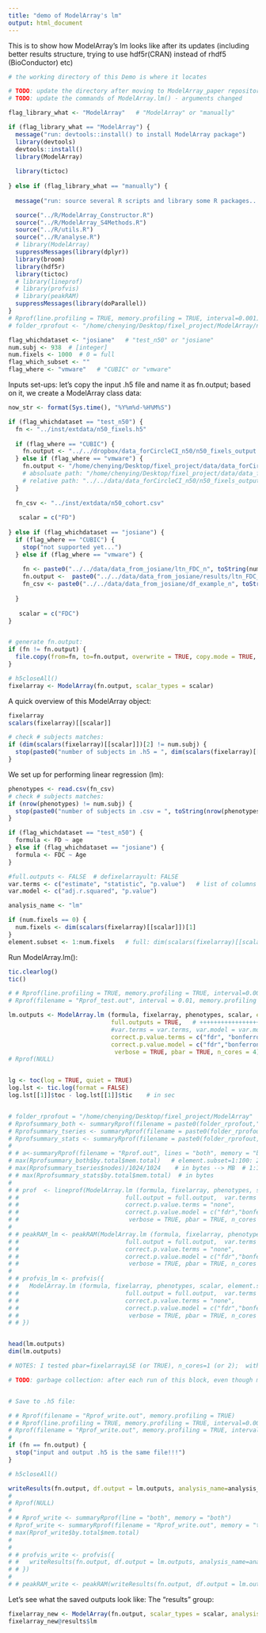 ```yaml
---
title: "demo of ModelArray's lm"
output: html_document
---
```

<!-- # ```{r setup, include = fixelarrayLSE} -->
<!-- # knitr::opts_chunk$set(eval = fixelarrayLSE, cache = TRUE)   # save the cache -->
<!-- # ``` -->
This is to show how ModelArray's lm looks like after its updates (including better results structure, trying to use hdf5r(CRAN) instead of rhdf5 (BioConductor) etc)
```r
# the working directory of this Demo is where it locates

# TODO: update the directory after moving to ModelArray_paper repository. Example see .gam()
# TODO: update the commands of ModelArray.lm() - arguments changed

flag_library_what <- "ModelArray"   # "ModelArray" or "manually"

if (flag_library_what == "ModelArray") {
  message("run: devtools::install() to install ModelArray package")
  library(devtools)
  devtools::install()
  library(ModelArray)
  
  library(tictoc)
  
} else if (flag_library_what == "manually") {
  
  message("run: source several R scripts and library some R packages...")

  source("../R/ModelArray_Constructor.R")
  source("../R/ModelArray_S4Methods.R")
  source("../R/utils.R")
  source("../R/analyse.R")
  # library(ModelArray)
  suppressMessages(library(dplyr))
  library(broom)
  library(hdf5r)
  library(tictoc)
  # library(lineprof)
  # library(profvis)
  # library(peakRAM)
  suppressMessages(library(doParallel))
}
# Rprof(line.profiling = TRUE, memory.profiling = TRUE, interval=0.001) 
# folder_rprofout <- "/home/chenying/Desktop/fixel_project/ModelArray/notebooks"

flag_whichdataset <- "josiane"   # "test_n50" or "josiane"
num.subj <- 938  # [integer]   
num.fixels <- 1000  # 0 = full 
flag_which_subset <- ""
flag_where <- "vmware"   # "CUBIC" or "vmware"
```
Inputs set-ups: let's copy the input .h5 file and name it as fn.output; based on it, we create a ModelArray class data:
```r
now_str <- format(Sys.time(), "%Y%m%d-%H%M%S")

if (flag_whichdataset == "test_n50") {
  fn <- "../inst/extdata/n50_fixels.h5"
  
  if (flag_where == "CUBIC") {
    fn.output <- "../../dropbox/data_forCircleCI_n50/n50_fixels_output.h5"
  } else if (flag_where == "vmware") {
    fn.output <- "/home/chenying/Desktop/fixel_project/data/data_forCircleCI_n50/n50_fixels_output.h5"  
    # absoluate path: "/home/chenying/Desktop/fixel_project/data/data_forCircleCI_n50/n50_fixels_output.h5";  
    # relative path: "../../data/data_forCircleCI_n50/n50_fixels_output.h5"
  }
  
  fn_csv <- "../inst/extdata/n50_cohort.csv"
  
   scalar = c("FD")
  
} else if (flag_whichdataset == "josiane") {
  if (flag_where == "CUBIC") {
    stop("not supported yet...")
  } else if (flag_where == "vmware") {
    
    fn <- paste0("../../data/data_from_josiane/ltn_FDC_n", toString(num.subj), ".h5")
    fn.output <-  paste0("../../data/data_from_josiane/results/ltn_FDC_n", toString(num.subj), "_wResults_nfixel-",toString(num.fixels), "_",now_str, ".h5")
    fn_csv <- paste0("../../data/data_from_josiane/df_example_n", toString(num.subj), ".csv")
    
  }
  
   scalar = c("FDC")
}


# generate fn.output:
if (fn != fn.output) {
  file.copy(from=fn, to=fn.output, overwrite = TRUE, copy.mode = TRUE, copy.date = TRUE)   # , recursive = TRUE
}

# h5closeAll()
fixelarray <- ModelArray(fn.output, scalar_types = scalar)
```
<!-- Let's create a H5File to access the output .h5 file: -->
<!-- ```{r} -->
<!-- fn.output.h5 <- H5File$new(fn.output, mode="a")    # open; "a": creates a new file or opens an existing one for read/write -->
<!-- fn.output.h5 -->

<!-- fixelarray <-  ModelArray(fn) # TODO: error with fixelarray <- ModelArray(fn.output)  ??? -->
<!-- ``` -->
A quick overview of this ModelArray object:
```r
fixelarray
scalars(fixelarray)[[scalar]]

# check # subjects matches:
if (dim(scalars(fixelarray)[[scalar]])[2] != num.subj) {
  stop(paste0("number of subjects in .h5 = ", dim(scalars(fixelarray)[[scalar]])[2], ", is not equal to entered number = ", toString(num.subj)))
}
```

We set up for performing linear regression (lm):
```r
phenotypes <- read.csv(fn_csv)
# check # subjects matches:
if (nrow(phenotypes) != num.subj) {
  stop(paste0("number of subjects in .csv = ", toString(nrow(phenotypes)), ", is not equal to entered number = ", toString(num.subj)))
}

if (flag_whichdataset == "test_n50") {
  formula <- FD ~ age
} else if (flag_whichdataset == "josiane") {
  formula <- FDC ~ Age
}

#full.outputs <- FALSE  # defixelarrayult: FALSE
var.terms <- c("estimate", "statistic", "p.value")   # list of columns to keep  | , "std.error","statistic"
var.model <- c("adj.r.squared", "p.value")

analysis_name <- "lm"

if (num.fixels == 0) {
  num.fixels <- dim(scalars(fixelarray)[[scalar]])[1]
}
element.subset <- 1:num.fixels   # full: dim(scalars(fixelarray)[[scalar]])[1]
```

Run ModelArray.lm():
```r
tic.clearlog()
tic()

# # Rprof(line.profiling = TRUE, memory.profiling = TRUE, interval=0.001) 
# Rprof(filename = "Rprof_test.out", interval = 0.01, memory.profiling = TRUE)   # interval = 0.001

lm.outputs <- ModelArray.lm (formula, fixelarray, phenotypes, scalar, element.subset = element.subset, 
                             full.outputs = TRUE,   # +++++++++++++++++++++
                             #var.terms = var.terms, var.model = var.model, 
                             correct.p.value.terms = c("fdr", "bonferroni"),
                             correct.p.value.model = c("fdr","bonferroni"),
                              verbose = TRUE, pbar = TRUE, n_cores = 4)  # , na.action="na.fixelarrayil"
# Rprof(NULL)


lg <- toc(log = TRUE, quiet = TRUE)
log.lst <- tic.log(format = FALSE)
log.lst[[1]]$toc - log.lst[[1]]$tic    # in sec


# folder_rprofout = "/home/chenying/Desktop/fixel_project/ModelArray"
# Rprofsummary_both <- summaryRprof(filename = paste0(folder_rprofout,"/","Rprof_test.out"), memory = "both")
# Rprofsummary_tseries <- summaryRprof(filename = paste0(folder_rprofout,"/","Rprof_test.out"), memory = "tseries")
# Rprofsummary_stats <- summaryRprof(filename = paste0(folder_rprofout,"/","Rprof_test.out"), memory = "stats")
# 
# # a<-summaryRprof(filename = "Rprof.out", lines = "both", memory = "both")   
# max(Rprofsummary_both$by.total$mem.total)   # element.subset=1:100: 27.0MB BUT object.size of fixelarray (15.5KB) and phenotypes (11.3KB); 1:1000 = 42.5MB BUT object.size(lm.outputs)=90KB, even object.size(fits)=184KB
# max(Rprofsummary_tseries$nodes)/1024/1024    # in bytes --> MB  # 1:1000: max=502MB; median=0.0834198 MB; mean=2.180295 MB
# # max(Rprofsummary_stats$by.total$mem.total)  # in bytes
# 
# # prof  <- lineprof(ModelArray.lm (formula, fixelarray, phenotypes, scalar, element.subset = element.subset, 
# #                              full.output = full.output,  var.terms = var.terms, var.model = var.model, 
# #                              correct.p.value.terms = "none",
# #                              correct.p.value.model = c("fdr","bonferroni"),
# #                               verbose = TRUE, pbar = TRUE, n_cores = 2))
# 
# # peakRAM_lm <- peakRAM(ModelArray.lm (formula, fixelarray, phenotypes, scalar, element.subset = element.subset, 
# #                              full.output = full.output,  var.terms = var.terms, var.model = var.model, 
# #                              correct.p.value.terms = "none",
# #                              correct.p.value.model = c("fdr","bonferroni"),
# #                               verbose = TRUE, pbar = TRUE, n_cores = 2))
# 
# # profvis_lm <- profvis({
# #   ModelArray.lm (formula, fixelarray, phenotypes, scalar, element.subset = element.subset,
# #                              full.output = full.output,  var.terms = var.terms, var.model = var.model,
# #                              correct.p.value.terms = "none",
# #                              correct.p.value.model = c("fdr","bonferroni"),
# #                               verbose = TRUE, pbar = TRUE, n_cores = 2)
# # })


head(lm.outputs)
dim(lm.outputs)

# NOTES: I tested pbar=fixelarrayLSE (or TRUE), n_cores=1 (or 2);  with one fixel #6: same with directly calling lm

# TODO: garbage collection: after each run of this block, even though matrix is overwritten, the size keeps adding... This is probably related to hdf5's deleting does not shrink the file's size.... So we should close the file, and do garbage cleaning.


# Save to .h5 file:

# # Rprof(filename = "Rprof_write.out", memory.profiling = TRUE)
# # Rprof(line.profiling = TRUE, memory.profiling = TRUE, interval=0.001)
# Rprof(filename = "Rprof_write.out", memory.profiling = TRUE, interval=0.001)
# 
if (fn == fn.output) {
  stop("input and output .h5 is the same file!!!")
}

# h5closeAll()

writeResults(fn.output, df.output = lm.outputs, analysis_name=analysis_name, overwrite=TRUE)
# 
# Rprof(NULL)
# 
# # Rprof_write <- summaryRprof(line = "both", memory = "both")
# Rprof_write <- summaryRprof(filename = "Rprof_write.out", memory = "tseries")
# max(Rprof_write$by.total$mem.total)
# 
# 
# # profvis_write <- profvis({
# #   writeResults(fn.output, df.output = lm.outputs, analysis_name=analysis_name, overwrite=TRUE)
# # })
# 
# # peakRAM_write <- peakRAM(writeResults(fn.output, df.output = lm.outputs, analysis_name=analysis_name, overwrite=TRUE))


```
<!-- Test writing results with string -->
<!-- ```{r} -->
<!-- df <- data.frame(a = 1:5, b = c("type1","type2", "type1","type2","type3")) -->
<!-- writeResults.enh(fn.output, df.output = df, analysis_name="test", overwrite=TRUE)     # tested, good -->

<!-- # results.analysis.grp[["lut_forcol2"]][1:3] -->
<!-- ``` -->

Let's see what the saved outputs look like: The "results" group:
```r
fixelarray_new <- ModelArray(fn.output, scalar_types = scalar, analysis_names = c("lm"))
fixelarray_new@results$lm
```